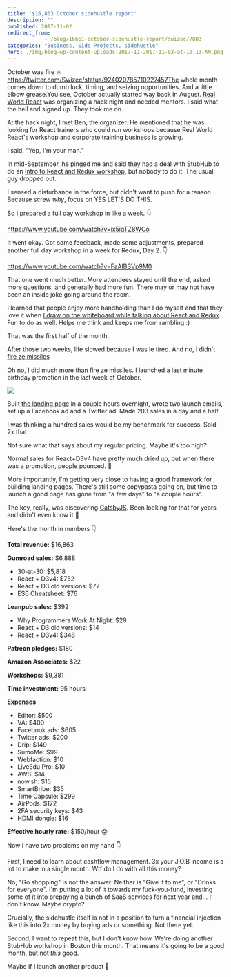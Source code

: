 ```yaml
---
title: '$16,863 October sidehustle report'
description: ""
published: 2017-11-02
redirect_from: 
            - /blog/16661-october-sidehustle-report/swizec/7883
categories: "Business, Side Projects, sidehustle"
hero: ./img/blog-wp-content-uploads-2017-11-2017-11-02-at-10.13-AM.png
---
```


October was fire 🔥<https://twitter.com/Swizec/status/924020785710227457The> whole month comes down to dumb luck, timing, and seizing opportunities. And a little elbow grease.You see, October actually started way back in August. [Real World React](https://www.meetup.com/Real-World-React/events/242620292/) was organizing a hack night and needed mentors. I said what the hell and signed up. They took me on.

At the hack night, I met Ben, the organizer. He mentioned that he was looking for React trainers who could run workshops because Real World React's workshop and corporate training business is growing.

I said, “Yep, I'm your man.”

In mid-September, he pinged me and said they had a deal with StubHub to do an [Intro to React and Redux workshop](https://www.youtube.com/watch?v=ix5iqTZ8WCo), but nobody to do it. The usual guy dropped out.

I sensed a disturbance in the force, but didn't want to push for a reason. Because screw _why_, focus on YES LET'S DO THIS.

So I prepared a full day workshop in like a week. 👇

<https://www.youtube.com/watch?v=ix5iqTZ8WCo>

It went okay. Got some feedback, made some adjustments, prepared another full day workshop in a week for Redux, Day 2. 👇

<https://www.youtube.com/watch?v=FaAlBSVp9M0>

That one went much better. More attendees stayed until the end, asked more questions, and generally had more fun. There may or may not have been an inside joke going around the room.

I learned that people enjoy more handholding than I do myself and that they love it when [I draw on the whiteboard while talking about React and Redux](https://swizec.com/blog/teaching-stubhub-react-redux/swizec/7860). Fun to do as well. Helps me think and keeps me from rambling :)

That was the first half of the month.

After those two weeks, life slowed because I was le tired. And no, I didn't [fire ze missiles](https://www.youtube.com/watch?v=kCpjgl2baLs)

Oh no, I did much more than fire ze missiles. I launched a last minute birthday promotion in the last week of October.

![](./img/blog-wp-content-uploads-2017-11-2017-11-02-at-10.13-AM.png)

Built [the landing page](https://swizec.com/30) in a couple hours overnight, wrote two launch emails, set up a Facebook ad and a Twitter ad. Made 203 sales in a day and a half.

I was thinking a hundred sales would be my benchmark for success. Sold 2x that.

Not sure what that says about my regular pricing. Maybe it's too high?

Normal sales for React+D3v4 have pretty much dried up, but when there was a promotion, people pounced. 🤔

More importantly, I'm getting very close to having a good framework for building landing pages. There's still some copypasta going on, but time to launch a good page has gone from "a few days" to "a couple hours".

The key, really, was discovering [GatsbyJS](https://www.gatsbyjs.org/). Been looking for that for years and didn't even know it 🤙

Here's the month in numbers 👇

**Total revenue:** $16,863

**Gumroad sales:** $6,888

-   30-at-30: $5,818
-   React + D3v4: $752
-   React + D3 old versions: $77
-   ES6 Cheatsheet: $76

**Leanpub sales:** $392

-   Why Programmers Work At Night: $29
-   React + D3 old versions: $14
-   React + D3v4: $348

**Patreon pledges:** $180

**Amazon Associates:** $22

**Workshops:** $9,381

**Time investment:** 95 hours

**Expenses**

-   Editor: $500
-   VA: $400
-   Facebook ads: $605
-   Twitter ads: $200
-   Drip: $149
-   SumoMe: $99
-   Webfaction: $10
-   LiveEdu Pro: $10
-   AWS: $14
-   now.sh: $15
-   SmartBribe: $35
-   Time Capsule: $299
-   AirPods: $172
-   2FA security keys: $43
-   HDMI dongle: $16

**Effective hourly rate:** $150/hour 😛

Now I have two problems on my hand 👇

First, I need to learn about cashflow management. 3x your J.O.B income is a lot to make in a single month. Wtf do I do with all this money?

No, "Go shopping" is not the answer. Neither is "Give it to me", or "Drinks for everyone". I'm putting a lot of it towards my fuck-you-fund, investing some of it into prepaying a bunch of SaaS services for next year and… I don't know. Maybe crypto?

Crucially, the sidehustle itself is not in a position to turn a financial injection like this into 2x money by buying ads or something. Not there yet.

Second, I want to repeat this, but I don't know how. We're doing another StubHub workshop in Boston this month. That means it's going to be a good month, but not _this_ good.

Maybe if I launch another product 🤔
